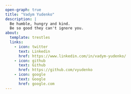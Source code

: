 ```yaml
---
open-graph: true
title: "Vadym Yudenko"
description: |
  Be humble, hungry and kind. 
  Be so good they can't ignore you.
about:
  template: trestles
  links:
    - icon: twitter
      text: Linkedin
      href: https://www.linkedin.com/in/vadym-yudenko/
    - icon: github
      text: Github
      href: https://github.com/vyudenko
    - icon: google
      text: Google
      href: google.com
---
```




